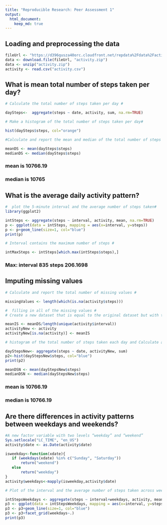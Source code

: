 ```yaml
---
title: "Reproducible Research: Peer Assessment 1"
output: 
  html_document:
    keep_md: true
---
```



## Loading and preprocessing the data

```r
fileUrl <- "https://d396qusza40orc.cloudfront.net/repdata%2Fdata%2Factivity.zip"
data <- download.file(fileUrl, "activity.zip")
data <- unzip("activity.zip")
activity <- read.csv("activity.csv")
```

## What is mean total number of steps taken per day?

```r
# Calculate the total number of steps taken per day #

daySteps<-  aggregate(steps ~ date, activity, sum, na.rm=TRUE)

# Make a histogram of the total number of steps taken per day#

hist(daySteps$steps, col="orange")

#Calculate and report the mean and median of the total number of steps taken per day#

meanDS <- mean(daySteps$steps)
medianDS <- median(daySteps$steps)
```
### mean is 10766.19
### median is 10765 


## What is the average daily activity pattern?

```r
#  plot the 5-minute interval and the average number of steps taken#
library(ggplot2)

intSteps <- aggregate(steps ~ interval, activity, mean, na.rm=TRUE)
p <- ggplot(data = intSteps, mapping = aes(x=interval, y=steps))
p <- p+geom_line(size=1, col="blue")
print(p)

# Interval contains the maximum number of steps #

intMaxSteps <- intSteps[which.max(intSteps$steps),]
```
### Max: interval 835	steps 206.1698	


## Imputing missing values

```r
# Calculate and report the total number of missing values #

missingValues <- length(which(is.na(activity$steps)))

#  filling in all of the missing values #
# Create a new dataset that is equal to the original dataset but with the missing data filled in #

meanIS <- meanDS/length(unique(activity$interval))
activityNew <- activity
activityNew[is.na(activity)] <- meanIS

# histogram of the total number of steps taken each day and Calculate and report the mean and median total number of steps taken per day #

dayStepsNew<- aggregate(steps ~ date, activityNew, sum)
p2<-hist(dayStepsNew$steps, col="blue")
print(p2)

meanDSN <- mean(dayStepsNew$steps)
medianDSN <- median(dayStepsNew$steps)
```
### mean is 10766.19
### median is 10766.19 

## Are there differences in activity patterns between weekdays and weekends?

```r
#A new factor variable with two levels “weekday” and “weekend” 
Sys.setlocale("LC_TIME", "en_US")
activity$date <- as.Date(activity$date)

isweekday<-function(xdate){
   if (weekdays(xdate) %in% c("Sunday", "Saturday"))
       return("weekend")
   else
       return("weekday")
}
activity$weekdays<-mapply(isweekday,activity$date)

# Plot of the interval and the average number of steps taken across weekday days and weekend days #

intStepsWeekdays <- aggregate(steps ~ interval+weekdays, activity, mean)
p3 <- ggplot(data = intStepsWeekdays, mapping = aes(x=interval, y=steps))
p3 <- p3+geom_line(size=1, col="blue")
p3 <- p3+facet_grid(weekdays~.)
print(p3)
```




